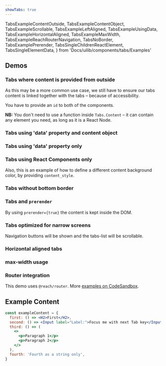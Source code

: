 ```yaml
---
showTabs: true
---
```


  TabsExampleContentOutside,
  TabsExampleContentObject,
  TabsExampleScrollable,
  TabsExampleLeftAligned,
  TabsExampleUsingData,
  TabsExampleHorizontalAligned,
  TabsExampleMaxWidth,
  TabsExampleReachRouterNavigation,
  TabsNoBorder,
  TabsExamplePrerender,
  TabsSingleChildrenReactElement,
  TabsSingleElementData,
} from 'Docs/uilib/components/tabs/Examples'

## Demos

### Tabs where content is provided from outside

As this may be a more common use case, we still have to ensure our tabs content is linked together with the tabs – because of accessibility.

You have to provide an `id` to both of the components.

**NB:** You don't need to use a function inside `Tabs.Content` – it can contain any element you need, as long as it is a React Node.

<TabsExampleContentOutside />

### Tabs using 'data' property and content object

<TabsExampleContentObject />

### Tabs using 'data' property only

<TabsExampleUsingData />

### Tabs using React Components only

Also, this is an example of how to define a different content background color, by providing `content_style`.

<TabsExampleLeftAligned />

### Tabs without bottom border

<TabsNoBorder />

### Tabs and `prerender`

By using `prerender={true}` the content is kept inside the DOM.

<TabsExamplePrerender />

### Tabs optimized for narrow screens

Navigation buttons will be shown and the tabs-list will be scrollable.

<TabsExampleScrollable />

### Horizontal aligned tabs

<TabsExampleHorizontalAligned />

### max-width usage

<TabsExampleMaxWidth />

### Router integration

This demo uses `@reach/router`. More [examples on CodeSandbox](https://codesandbox.io/embed/8z8xov7xyj).

<TabsExampleReachRouterNavigation />

## Example Content

```jsx
const exampleContent = {
  first: () => <H2>First</H2>,
  second: () => <Input label="Label:">Focus me with next Tab key</Input>,
  third: () => (
    <>
      <p>Paragraph 1</p>
      <p>Paragraph 2</p>
    </>
  ),
  fourth: 'Fourth as a string only',
}
```

<TabsSingleChildrenReactElement />
<TabsSingleElementData />
